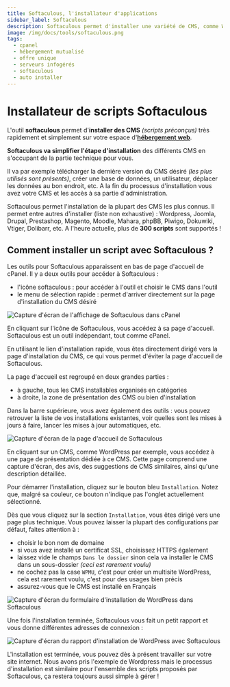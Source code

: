 ```yaml
---
title: Softaculous, l'installateur d'applications
sidebar_label: Softaculous
description: Softaculous permet d'installer une variété de CMS, comme WordPress, très simplement et rapidement. Cela évite de faire l'installation manuellement.
image: /img/docs/tools/softaculous.png
tags:
  - cpanel
  - hébergement mutualisé
  - offre unique
  - serveurs infogérés
  - softaculous
  - auto installer
---
```


# Installateur de scripts Softaculous

L'outil **softaculous** permet d'**installer des CMS** *(scripts préconçus)* très rapidement et simplement sur votre
espace d'**[hébergement web]([https://www.o2switch.fr/hebergement-illimite/)**.

**Softaculous va simplifier l'étape d'installation** des différents CMS en s'occupant de la partie technique pour vous.


Il va par exemple télécharger la dernière version du CMS désiré *(les plus utilisés sont présents)*, créer une base de
données, un utilisateur, déplacer les données au bon endroit, etc. A la fin du processus d'installation vous avez votre
CMS et les accès à sa partie d'administration. 

Softaculous permet l'installation de la plupart des CMS les plus connus. Il permet entre autres d'installer
(liste non exhaustive) : Wordpress, Joomla, Drupal, Prestashop, Magento, Moodle, Mahara, phpBB, Piwigo, Dokuwiki,
Vtiger, Dolibarr, etc. A l'heure actuelle, plus de **300 scripts** sont supportés !

<PreviewToolCard tool='softaculous' />

## Comment installer un script avec Softaculous ?

Les outils pour Softaculous apparaissent en bas de page d'accueil de cPanel. Il y a deux outils pour accéder à Softaculous :
  * l'icône softaculous : pour accéder à l'outil et choisir le CMS dans l'outil
  * le menu de sélection rapide : permet d'arriver directement sur la page d'installation du CMS désiré 

<Image
    src="/img/docs/cpanel/outils/cpanel-softaculous-acces-1-o2switch.png"
    alt="Capture d'écran de l'affichage de Softaculous dans cPanel"
    caption="Les deux moyens d'accéder à Softaculous"
    title="Les deux façons d'accéder à Softaculous dans cPanel" />

En cliquant sur l'icône de Softaculous, vous accédez à sa page d'accueil. Softaculous est un outil indépendant, tout
comme cPanel. 

En utilisant le lien d'installation rapide, vous êtes directement dirigé vers la page d'installation du CMS, ce qui vous
permet d'éviter la page d'accueil de Softaculous.


La page d'accueil est regroupé en deux grandes parties :
  * à gauche, tous les CMS installables organisés en catégories
  * à droite, la zone de présentation des CMS ou bien d'installation 

Dans la barre supérieure, vous avez également des outils : vous pouvez retrouver la liste de vos installations
existantes, voir quelles sont les mises à jours à faire, lancer les mises à jour automatiques, etc. 

<Image
    src="/img/docs/cpanel/outils/cpanel-softaculous-accueil-2-o2switch.png"
    alt="Capture d'écran de la page d'accueil de Softaculous"
    caption="Page d'accueil de Softaculous avec les catégories de scripts à gauche"
    title="Page d'accueil de Softaculous" />

En cliquant sur un CMS, comme WordPress par exemple, vous accédez à une page de présentation dédiée à ce CMS. Cette page
comprend une capture d'écran, des avis, des suggestions de CMS similaires, ainsi qu'une description détaillée.

Pour démarrer l'installation, cliquez sur le bouton bleu `Installation`. Notez que, malgré sa couleur, ce bouton
n'indique pas l'onglet actuellement sélectionné.

Dès que vous cliquez sur la section `Installation`, vous êtes dirigé vers une page plus technique. Vous pouvez laisser
la plupart des configurations par défaut, faites attention à : 
- choisir le bon nom de domaine 
- si vous avez installé un certificat SSL, choisissez HTTPS également 
- laissez vide le champs `Dans le dossier` sinon cela va installer le CMS dans un sous-dossier *(ceci est rarement
  voulu)*
- ne cochez pas la case `WPMU`, c'est pour créer un multisite WordPress, cela est rarement voulu, c'est pour des usages 
  bien précis
- assurez-vous que le CMS est installé en Français 

<Image
    src="/img/docs/cpanel/outils/cpanel-softaculous-installation-wp-4-o2switch.png"
    alt="Capture d'écran du formulaire d'installation de WordPress dans Softaculous"
    caption="Formulaire d'installation de WordPress dans Softaculous"
    title="Page d'installation de WordPress dans Softaculous" />

Une fois l'installation terminée, Softaculous vous fait un petit rapport et vous donne différentes adresses de connexion
: 

<Image
    src="/img/docs/cpanel/outils/cpanel-softaculous-rapport-5-o2switch.png"
    alt="Capture d'écran du rapport d'installation de WordPress avec Softaculous"
    caption="Rapport d'installation de WordPress"
   title="WordPress est installé" />


L'installation est terminée, vous pouvez dès à présent travailler sur votre site internet. Nous avons pris l'exemple de
Wordpress mais le processus d'installation est similaire pour l'ensemble des scripts proposés par Softaculous, ça
restera toujours aussi simple à gérer !
